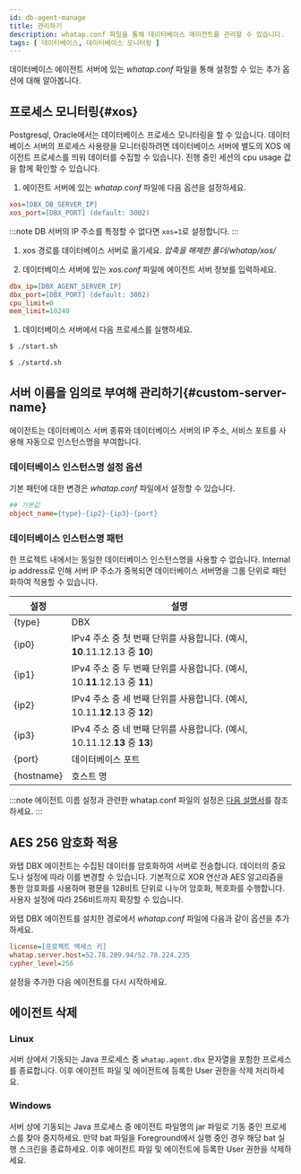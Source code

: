 ```yaml
---
id: db-agent-manage
title: 관리하기
description: whatap.conf 파일을 통해 데이터베이스 에이전트를 관리할 수 있습니다.
tags: [ 데이터베이스, 데이터베이스 모니터링 ]
---
```


데이터베이스 에이전트 서버에 있는 *whatap.conf* 파일을 통해 설정할 수 있는 추가 옵션에 대해 알아봅니다.

## 프로세스 모니터링{#xos}

Postgresql, Oracle에서는 데이터베이스 프로세스 모니터링을 할 수 있습니다. 데이터베이스 서버의 프로세스 사용량을 모니터링하려면 데이터베이스 서버에 별도의 XOS 에이전트 프로세스를 띄워 데이터를 수집할 수 있습니다. 진행 중인 세션의 cpu usage 값을 함께 확인할 수 있습니다.

1. 에이전트 서버에 있는 *whatap.conf* 파일에 다음 옵션을 설정하세요.

  ```ini title='whatap.conf'
  xos=[DBX_DB_SERVER_IP]
  xos_port=[DBX_PORT] (default: 3002)
  ```

  :::note
  DB 서버의 IP 주소를 특정할 수 없다면 `xos=1`로 설정합니다. 
  :::

1. xos 경로를 데이터베이스 서버로 옮기세요. *압축을 해제한 폴더/whatap/xos/*

1. 데이터베이스 서버에 있는 *xos.conf* 파일에 에이전트 서버 정보를 입력하세요.

  ```ini title='xos.conf'
  dbx_ip=[DBX_AGENT_SERVER_IP]
  dbx_port=[DBX_PORT] (default: 3002)
  cpu_limit=0
  mem_limit=10240
  ```

1. 데이터베이스 서버에서 다음 프로세스를 실행하세요.

  ```bash title='start.sh'
  $ ./start.sh
  ```

  ```bash title='백그라운드로 실행할 경우'
  $ ./startd.sh
  ```

## 서버 이름을 임의로 부여해 관리하기{#custom-server-name}

에이전트는 데이터베이스 서버 종류와 데이터베이스 서버의 IP 주소, 서비스 포트를 사용해 자동으로 인스턴스명을 부여합니다.

### 데이터베이스 인스턴스명 설정 옵션

기본 패턴에 대한 변경은 *whatap.conf* 파일에서 설정할 수 있습니다.

```ini title='whatap.conf'
## 기본값
object_name={type}-{ip2}-{ip3}-{port}
```

### 데이터베이스 인스턴스명 패턴

한 프로젝트 내에서는 동일한 데이터베이스 인스턴스명을 사용할 수 없습니다. Internal ip address로 인해 서버 IP 주소가 중복되면 데이터베이스 서버명을 그룹 단위로 패턴화하여 적용할 수 있습니다.

| 설정     | 설명                                                                      |
| -------- | ------------------------------------------------------------------------- |
| {type}     | DBX                                                                       |
| {ip0}    | IPv4 주소 중 첫 번째 단위를 사용합니다. (예시, **10**.11.12.13 중 **10**) |
| {ip1}    | IPv4 주소 중 두 번째 단위를 사용합니다. (예시, 10.**11**.12.13 중 **11**) |
| {ip2}    | IPv4 주소 중 세 번째 단위를 사용합니다. (예시, 10.11.**12**.13 중 **12**) |
| {ip3}    | IPv4 주소 중 네 번째 단위를 사용합니다. (예시, 10.11.12.**13** 중 **13**) |
| {port}     | 데이터베이스 포트                                                         |
| {hostname} | 호스트 명                                                                 |

:::note
에이전트 이름 설정과 관련한 whatap.conf 파일의 설정은 [다음 설명서](db-agent-naming)를 참조하세요.
:::

## AES 256 암호화 적용

와탭 DBX 에이전트는 수집된 데이터를 암호화하여 서버로 전송합니다. 데이터의 중요도나 설정에 따라 이를 변경할 수 있습니다. 기본적으로 XOR 연산과 AES 알고리즘을 통한 암호화를 사용하며 평문을 128비트 단위로 나누어 암호화, 복호화를 수행합니다. 사용자 설정에 따라 256비트까지 확장할 수 있습니다.

와탭 DBX 에이전트를 설치한 경로에서 *whatap.conf* 파일에 다음과 같이 옵션을 추가하세요.

```ini title='whatap.conf' {3} showLineNumbers
license=[프로젝트 액세스 키]
whatap.server.host=52.78.209.94/52.78.224.235
cypher_level=256
```

설정을 추가한 다음 에이전트를 다시 시작하세요.

## 에이전트 삭제

### Linux

서버 상에서 기동되는 Java 프로세스 중 `whatap.agent.dbx` 문자열을 포함한 프로세스를 종료합니다. 이후 에이전트 파일 및 에이전트에 등록한 User 권한을 삭제 처리하세요.

### Windows

서버 상에 기동되는 Java 프로세스 중 에이전트 파일명의 jar 파일로 기동 중인 프로세스를 찾아 중지하세요. 만약 bat 파일을 Foreground에서 실행 중인 경우 해당 bat 실행 스크린을 종료하세요. 이후 에이전트 파일 및 에이전트에 등록한 User 권한을 삭제하세요.